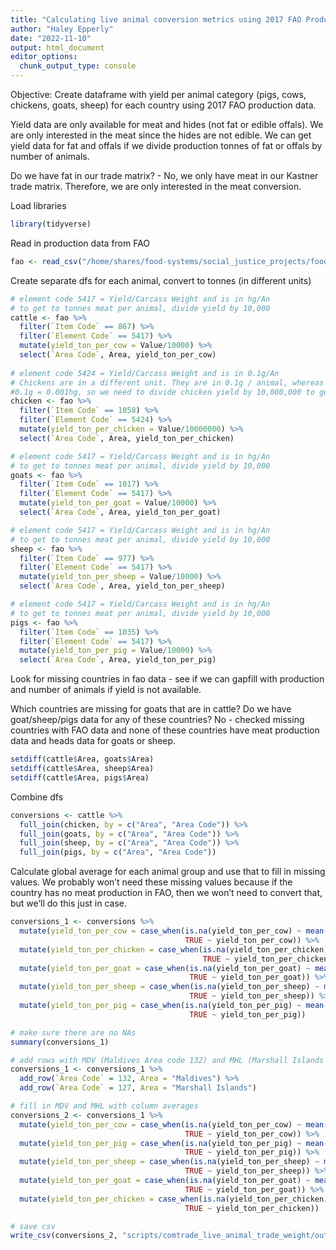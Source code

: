 ```yaml
---
title: "Calculating live animal conversion metrics using 2017 FAO Production data"
author: "Haley Epperly"
date: "2022-11-10"
output: html_document
editor_options: 
  chunk_output_type: console
---
```


Objective: Create dataframe with yield per animal category (pigs, cows, chickens, goats, sheep) for each country using 2017 FAO production data.

Yield data are only available for meat and hides (not fat or edible offals). We are only interested in the meat since the hides are not edible. We can get yield data for fat and offals if we divide production tonnes of fat or offals by number of animals. 

Do we have fat in our trade matrix? - No, we only have meat in our Kastner trade matrix. Therefore, we are only interested in the meat conversion.

Load libraries
```r
library(tidyverse)
```


Read in production data from FAO
```r
fao <- read_csv("/home/shares/food-systems/social_justice_projects/food_trade_ej/kastner_2022_data_code/Data_2017/Production_LivestockPrimary_2017_E_All_Data_(Normalized)_7_20_22_formatted.csv")
```


Create separate dfs for each animal, convert to tonnes (in different units)
```r
# element code 5417 = Yield/Carcass Weight and is in hg/An
# to get to tonnes meat per animal, divide yield by 10,000
cattle <- fao %>% 
  filter(`Item Code` == 867) %>% 
  filter(`Element Code` == 5417) %>% 
  mutate(yield_ton_per_cow = Value/10000) %>% 
  select(`Area Code`, Area, yield_ton_per_cow)
  
# element code 5424 = Yield/Carcass Weight and is in 0.1g/An
# Chickens are in a different unit. They are in 0.1g / animal, whereas all other animals are in hg/animal.
#0.1g = 0.001hg, so we need to divide chicken yield by 10,000,000 to get to hg/animal.
chicken <- fao %>% 
  filter(`Item Code` == 1058) %>% 
  filter(`Element Code` == 5424) %>% 
  mutate(yield_ton_per_chicken = Value/10000000) %>% 
  select(`Area Code`, Area, yield_ton_per_chicken)

# element code 5417 = Yield/Carcass Weight and is in hg/An
# to get to tonnes meat per animal, divide yield by 10,000
goats <- fao %>% 
  filter(`Item Code` == 1017) %>% 
  filter(`Element Code` == 5417) %>% 
  mutate(yield_ton_per_goat = Value/10000) %>% 
  select(`Area Code`, Area, yield_ton_per_goat)

# element code 5417 = Yield/Carcass Weight and is in hg/An
# to get to tonnes meat per animal, divide yield by 10,000
sheep <- fao %>% 
  filter(`Item Code` == 977) %>% 
  filter(`Element Code` == 5417) %>% 
  mutate(yield_ton_per_sheep = Value/10000) %>% 
  select(`Area Code`, Area, yield_ton_per_sheep)

# element code 5417 = Yield/Carcass Weight and is in hg/An
# to get to tonnes meat per animal, divide yield by 10,000
pigs <- fao %>% 
  filter(`Item Code` == 1035) %>% 
  filter(`Element Code` == 5417) %>% 
  mutate(yield_ton_per_pig = Value/10000) %>% 
  select(`Area Code`, Area, yield_ton_per_pig)
```


Look for missing countries in fao data - see if we can gapfill with production and number of animals if yield is not available.

Which countries are missing for goats that are in cattle? Do we have goat/sheep/pigs data for any of these countries?
No - checked missing countries with FAO data and none of these countries have meat production data and heads data for goats or sheep.
```r
setdiff(cattle$Area, goats$Area)
setdiff(cattle$Area, sheep$Area)
setdiff(cattle$Area, pigs$Area)
```


Combine dfs
```r
conversions <- cattle %>% 
  full_join(chicken, by = c("Area", "Area Code")) %>% 
  full_join(goats, by = c("Area", "Area Code")) %>% 
  full_join(sheep, by = c("Area", "Area Code")) %>% 
  full_join(pigs, by = c("Area", "Area Code"))
```

Calculate global average for each animal group and use that to fill in missing values. We probably won't need these missing values because if the country has no meat production in FAO, then we won't need to convert that, but we'll do this just in case.
```r
conversions_1 <- conversions %>% 
  mutate(yield_ton_per_cow = case_when(is.na(yield_ton_per_cow) ~ mean(yield_ton_per_cow, na.rm = TRUE), 
                                       TRUE ~ yield_ton_per_cow)) %>% 
  mutate(yield_ton_per_chicken = case_when(is.na(yield_ton_per_chicken) ~ mean(yield_ton_per_chicken, na.rm = TRUE), 
                                           TRUE ~ yield_ton_per_chicken)) %>% 
  mutate(yield_ton_per_goat = case_when(is.na(yield_ton_per_goat) ~ mean(yield_ton_per_goat, na.rm = TRUE), 
                                        TRUE ~ yield_ton_per_goat)) %>% 
  mutate(yield_ton_per_sheep = case_when(is.na(yield_ton_per_sheep) ~ mean(yield_ton_per_sheep, na.rm = TRUE), 
                                        TRUE ~ yield_ton_per_sheep)) %>% 
  mutate(yield_ton_per_pig = case_when(is.na(yield_ton_per_pig) ~ mean(yield_ton_per_pig, na.rm = TRUE), 
                                        TRUE ~ yield_ton_per_pig))

# make sure there are no NAs
summary(conversions_1)

# add rows with MDV (Maldives Area code 132) and MHL (Marshall Islands area code 127)
conversions_1 <- conversions_1 %>% 
  add_row(`Area Code` = 132, Area = "Maldives") %>% 
  add_row(`Area Code` = 127, Area = "Marshall Islands")

# fill in MDV and MHL with column averages
conversions_2 <- conversions_1 %>% 
  mutate(yield_ton_per_cow = case_when(is.na(yield_ton_per_cow) ~ mean(yield_ton_per_cow, na.rm = TRUE),
                                       TRUE ~ yield_ton_per_cow)) %>% 
  mutate(yield_ton_per_pig = case_when(is.na(yield_ton_per_pig) ~ mean(yield_ton_per_pig, na.rm = TRUE),
                                       TRUE ~ yield_ton_per_pig)) %>% 
  mutate(yield_ton_per_sheep = case_when(is.na(yield_ton_per_sheep) ~ mean(yield_ton_per_sheep, na.rm = TRUE),
                                       TRUE ~ yield_ton_per_sheep)) %>% 
  mutate(yield_ton_per_goat = case_when(is.na(yield_ton_per_goat) ~ mean(yield_ton_per_goat, na.rm = TRUE),
                                       TRUE ~ yield_ton_per_goat)) %>% 
  mutate(yield_ton_per_chicken = case_when(is.na(yield_ton_per_chicken) ~ mean(yield_ton_per_chicken, na.rm = TRUE),
                                       TRUE ~ yield_ton_per_chicken))

# save csv
write_csv(conversions_2, "scripts/comtrade_live_animal_trade_weight/outputs/animal_to_meat_conversion_rates.csv")
```

